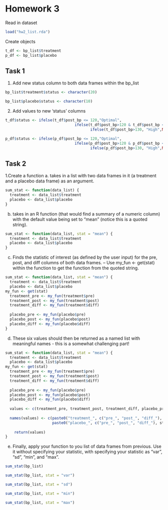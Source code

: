 # Homework 3

Read in dataset

```r
load("hw2_list.rda")
```

Create objects

```r
t_df <- bp_list$treatment
p_df <- bp_list$placebo
```

## Task 1

1.  Add new status column to both data frames within the bp_list

```r
bp_list$treatment$status <- character(20) 
```

```r
bp_list$placebo$status <- character(10) 
```

2.  Add values to new 'status' columns

```r
t_df$status <- ifelse(t_df$post_bp <= 120,"Optimal",
                               ifelse(t_df$post_bp>120 & t_df$post_bp <=130, "Borderline",
                                      ifelse(t_df$post_bp>130, "High",NA)))
```

```r
p_df$status <- ifelse(p_df$post_bp <= 120,"Optimal",
                               ifelse(p_df$post_bp>120 & p_df$post_bp <=130, "Borderline",
                                      ifelse(p_df$post_bp>130, "High",NA)))

```

## Task 2

1.Create a function a. takes in a list with two data frames in it (a treatment and a placebo data frame) as an argument.

```r
sum_stat <- function(data_list) {
  treatment <- data_list$treatment
  placebo <- data_list$placebo
}
```

b.  takes in an R function (that would find a summary of a numeric column) with the default value being set to "mean" (notice this is a quoted string).

```r
sum_stat <- function(data_list, stat = "mean") {
  treatment <- data_list$treatment
  placebo <- data_list$placebo
}
```

c.  Finds the statistic of interest (as defined by the user input) for the pre, post, and diff columns of both data frames. – Use my_fun \<- get(stat) within the function to get the function from the quoted string.

```r
sum_stat <- function(data_list, stat = "mean") {
  treatment <- data_list$treatment
  placebo <- data_list$placebo
my_fun <- get(stat)
  treatment_pre <- my_fun(treatment$pre)
  treatment_post <- my_fun(treatment$post)
  treatment_diff <- my_fun(treatment$diff)
  
  placebo_pre <- my_fun(placebo$pre)
  placebo_post <- my_fun(placebo$post)
  placebo_diff <- my_fun(placebo$diff)
}
```

d.  These six values should then be returned as a named list with meaningful names - this is a somewhat challenging part!

```r
sum_stat <- function(data_list, stat = "mean") {
  treatment <- data_list$treatment
  placebo <- data_list$placebo
my_fun <- get(stat)
  treatment_pre <- my_fun(treatment$pre)
  treatment_post <- my_fun(treatment$post)
  treatment_diff <- my_fun(treatment$diff)
  
  placebo_pre <- my_fun(placebo$pre)
  placebo_post <- my_fun(placebo$post)
  placebo_diff <- my_fun(placebo$diff)
  
  values <- c(treatment_pre, treatment_post, treatment_diff, placebo_pre, placebo_post, placebo_diff)
  
  names(values) <- c(paste0("treatment_", c("pre_", "post_", "diff_"), stat),
                     paste0("placebo_", c("pre_", "post_", "diff_"), stat))
  
    return(values)
}
```

e.  Finally, apply your function to you list of data frames from previous. Use it without specifying your statistic, with specifying your statistic as "var", "sd", "min", and "max".

```r
sum_stat(bp_list)
```

```r
sum_stat(bp_list, stat = "var")
```

```r
sum_stat(bp_list, stat = "sd")
```

```r
sum_stat(bp_list, stat = "min")
```

```r
sum_stat(bp_list, stat = "max")
```
